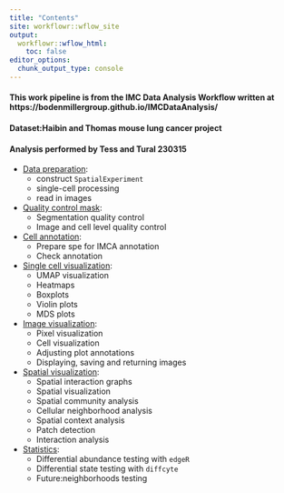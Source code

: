```yaml
---
title: "Contents"
site: workflowr::wflow_site
output:
  workflowr::wflow_html:
    toc: false
editor_options:
  chunk_output_type: console
---
```


#### This work pipeline is from the IMC Data Analysis Workflow written at https://bodenmillergroup.github.io/IMCDataAnalysis/

#### Dataset:Haibin and Thomas mouse lung cancer project

#### Analysis performed by Tess and Tural 230315

- [Data preparation](0_prep_data.html):
    - construct `SpatialExperiment`
    - single-cell processing
    - read in images
    
- [Quality control mask](1_QC_mask.html):
    - Segmentation quality control
    - Image and cell level quality control
    
- [Cell annotation](2_IMCA_cell_annotation.html):
    - Prepare spe for IMCA annotation
    - Check annotation
    
- [Single cell visualization](3_dim_red.html):
    - UMAP visualization
    - Heatmaps
    - Boxplots
    - Violin plots
    - MDS plots

- [Image visualization](4_img_vis.html):
    - Pixel visualization
    - Cell visualization
    - Adjusting plot annotations
    - Displaying, saving and returning images
    
- [Spatial visualization](5_spatial_vis.html):
    - Spatial interaction graphs
    - Spatial visualization
    - Spatial community analysis
    - Cellular neighborhood analysis
    - Spatial context analysis
    - Patch detection
    - Interaction analysis

- [Statistics](6_statistics.html):
    - Differential abundance testing with `edgeR`
    - Differential state testing with `diffcyte`
    - Future:neighborhoods testing
